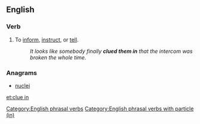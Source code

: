 ==English==

===Verb===
{{head|en|verb}}

# {{lb|en|informal}} To [[inform]], [[instruct]], or [[tell]].
#: ''It looks like somebody finally '''clued them in''' that the intercom was broken the whole time.''

===Anagrams===
* [[nuclei#English|nuclei]]

[[Category:English phrasal verbs]]
[[Category:English phrasal verbs with particle (in)]]


[[et:clue in]]